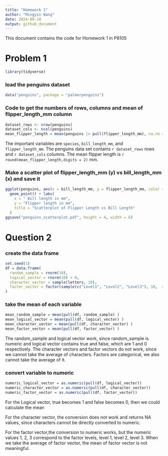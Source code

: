 ```yaml
---
title: "Homework 1"
author: "Mingyin Wang"
date: 2024-09-18
output: github_document
---
```


This document contains the code for Homework 1 in P8105

# Problem 1

```r
library(tidyverse)
```

### load the penguins dataset
```r
data("penguins", package = "palmerpenguins")
```

### Code to get the numbers of rows, columns and mean of flipper_length_mm column
```r
dataset_rows <- nrow(penguins)
dataset_cols <- ncol(penguins)
mean_flipper_length = mean(penguins |> pull(flipper_length_mm), na.rm = TRUE) 
```

The important variables are `species`, `bill_length_mm`, and `flipper_length_mm`. 
The penguins data set contains `r dataset_rows` rows and `r dataset_cols` columns. 
The mean flipper length is `r round(mean_flipper_length,digits = 2)` mm.

### Make a scatter plot of flipper_length_mm (y) vs bill_length_mm (x) and save it
```r
ggplot(penguins, aes(x = bill_length_mm, y = flipper_length_mm, color = species)) + 
  geom_point() + labs(
    x = " Bill length in mm", 
    y = "Flipper length in mm", 
    title = "Scatterplot of Flipper Length vs Bill Length"
  )
ggsave("penguins_scatterplot.pdf", height = 4, width = 6)
```


# Question 2

### create the data frame
```r
set.seed(1)  
df = data.frame(
  random_sample = rnorm(10), 
  logical_vector = rnorm(10) > 0,
  character_vector = sample(letters, 10),
  factor_vector = factor(sample(c("Level1", "Level2", "Level3"), 10,  replace = TRUE))  
)

```

### take the mean of each variable
```r
mean_random_sample = mean(pull(df, random_sample) )
mean_logical_vector = mean(pull(df, logical_vector) )
mean_character_vector = mean(pull(df, character_vector) )
mean_factor_vector = mean(pull(df, factor_vector) )
```
The random_sample and logical vector work, since random_sample is numeric and logical vector contains true and false, which are 1 and 0 respectively. 
The character vectors and factor vectors do not work, since we cannot take the average of characters. Factors are categorical, we also cannot take the average of it. 

### convert variable to numeric
```r
numeric_logical_vector = as.numeric(pull(df, logical_vector))
numeric_character_vector = as.numeric(pull(df, character_vector))
numeric_factor_vector = as.numeric(pull(df, factor_vector))
```
For the Logical vector, true becomes 1 and false becomes 0, then we could calculate the mean

For the character vector, the conversion does not work and returns NA values, since characters cannot be directly converted to numeric.

For the factor vector,the conversion to numeric works, but the numeric values 1, 2, 3 correspond to the factor levels, level 1, level 2, level 3. When we take the average of factor vector, the mean of factor vector is not meaningful. 







